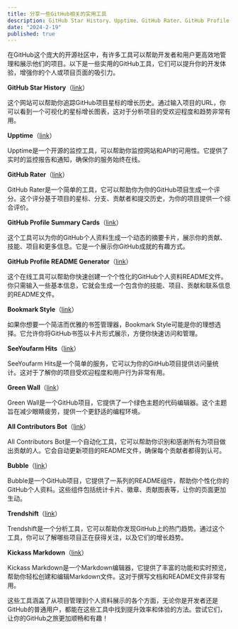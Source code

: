 ```yaml
---
title: 分享一些GitHub相关的实用工具
description: GitHub Star History、Upptime、GitHub Rater、GitHub Profile Summary Cards
date: "2024-2-19"
published: true
---
```



在GitHub这个庞大的开源社区中，有许多工具可以帮助开发者和用户更高效地管理和展示他们的项目。以下是一些实用的GitHub工具，它们可以提升你的开发体验，增强你的个人或项目页面的吸引力。

**GitHub Star History**（[link](https://star-history.com/)）
   
这个网站可以帮助你追踪GitHub项目星标的增长历史。通过输入项目的URL，你可以看到一个可视化的星标增长图表，这对于分析项目的受欢迎程度和趋势非常有用。

**Upptime**（[link](https://github.com/upptime/upptime)）

Upptime是一个开源的监控工具，可以帮助你监控网站和API的可用性。它提供了实时的监控报告和通知，确保你的服务始终在线。

**GitHub Rater**（[link](https://aykutsarac.github.io/github-rater/)）

GitHub Rater是一个简单的工具，它可以帮助你为你的GitHub项目生成一个评分。这个评分基于项目的星标、分支、贡献者和提交历史，为你的项目提供一个综合评价。

**GitHub Profile Summary Cards**（[link](https://github-profile-summary-cards.vercel.app/demo.html)）

这个工具可以为你的GitHub个人资料生成一个动态的摘要卡片，展示你的贡献、技能、项目和更多信息。它是一个展示你GitHub成就的有趣方式。

**GitHub Profile README Generator**（[link](https://rahuldkjain.github.io/gh-profile-readme-generator/)）

这个在线工具可以帮助你快速创建一个个性化的GitHub个人资料README文件。你只需输入一些基本信息，它就会生成一个包含你的技能、项目、贡献和联系信息的README文件。

**Bookmark Style**（[link](https://bookmark.style/)）

如果你想要一个简洁而优雅的书签管理器，Bookmark Style可能是你的理想选择。它允许你将GitHub书签以卡片形式展示，方便你快速访问和管理。

**SeeYoufarm Hits**（[link](https://hits.seeyoufarm.com/)）

SeeYoufarm Hits是一个简单的服务，它可以为你的GitHub项目提供访问量统计。这对于了解你的项目受欢迎程度和用户行为非常有用。

**Green Wall**（[link](https://green-wall.vercel.app/)）

Green Wall是一个GitHub项目，它提供了一个绿色主题的代码编辑器。这个主题旨在减少眼睛疲劳，提供一个更舒适的编程环境。

**All Contributors Bot**（[link](https://allcontributors.org/docs/en/bot/configuration)）

All Contributors Bot是一个自动化工具，它可以帮助你识别和感谢所有为项目做出贡献的人。它会自动更新项目的README文件，确保每个贡献者都得到认可。

**Bubble**（[link](https://github.com/LHRUN/bubble)）

Bubble是一个GitHub项目，它提供了一系列的README组件，帮助你个性化你的GitHub个人资料。这些组件包括统计卡片、徽章、贡献图表等，让你的页面更加生动。

**Trendshift**（[link](https://trendshift.io/)）

Trendshift是一个分析工具，它可以帮助你发现GitHub上的热门趋势。通过这个工具，你可以了解哪些项目正在获得关注，以及它们的增长趋势。

**Kickass Markdown**（[link](https://github.com/Olwiba/Kickass-markdown)）

Kickass Markdown是一个Markdown编辑器，它提供了丰富的功能和实时预览，帮助你轻松创建和编辑Markdown文件。这对于撰写文档和README文件非常有用。

这些工具涵盖了从项目管理到个人资料展示的各个方面，无论你是开发者还是GitHub的普通用户，都能在这些工具中找到提升效率和体验的方法。尝试它们，让你的GitHub之旅更加顺畅和有趣！